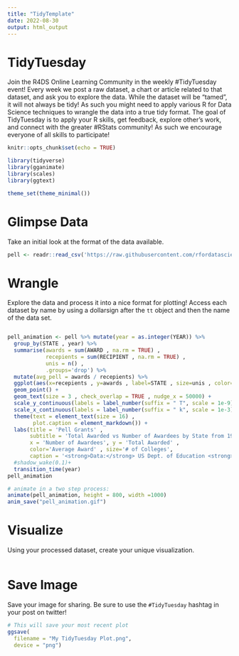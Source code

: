 ```yaml
---
title: "TidyTemplate"
date: 2022-08-30
output: html_output
---
```


# TidyTuesday

Join the R4DS Online Learning Community in the weekly #TidyTuesday event!
Every week we post a raw dataset, a chart or article related to that dataset, and ask you to explore the data.
While the dataset will be “tamed”, it will not always be tidy! As such you might need to apply various R for Data Science techniques to wrangle the data into a true tidy format.
The goal of TidyTuesday is to apply your R skills, get feedback, explore other’s work, and connect with the greater #RStats community!
As such we encourage everyone of all skills to participate!

```r

knitr::opts_chunk$set(echo = TRUE)

library(tidyverse)
library(gganimate)
library(scales)
library(ggtext)

theme_set(theme_minimal())

```




# Glimpse Data

Take an initial look at the format of the data available.

```r
pell <- readr::read_csv('https://raw.githubusercontent.com/rfordatascience/tidytuesday/master/data/2022/2022-08-30/pell.csv')

```

# Wrangle

Explore the data and process it into a nice format for plotting! Access each dataset by name by using a dollarsign after the `tt` object and then the name of the data set.

```r



```




```r
pell_animation <- pell %>% mutate(year = as.integer(YEAR)) %>% 
  group_by(STATE , year) %>% 
  summarise(awards = sum(AWARD , na.rm = TRUE) , 
            recepients = sum(RECIPIENT , na.rm = TRUE) ,
            unis = n() , 
            .groups='drop') %>% 
  mutate(avg_pell = awards / recepients) %>% 
  ggplot(aes(x=recepients , y=awards , label=STATE , size=unis , color=avg_pell)) +
  geom_point() +
  geom_text(size = 3 , check_overlap = TRUE , nudge_x = 50000) + 
  scale_y_continuous(labels = label_number(suffix = " T", scale = 1e-9)) +
  scale_x_continuous(labels = label_number(suffix = " k", scale = 1e-3)) +
  theme(text = element_text(size = 16) , 
        plot.caption = element_markdown()) +
  labs(title = 'Pell Grants' , 
       subtitle = 'Total Awarded vs Number of Awardees by State from 1999 to 2017\nYear: {frame_time}', 
       x = 'Number of Awardees', y = 'Total Awarded' , 
       color='Average Award' , size='# of Colleges',
       caption = '<strong>Data:</strong> US Dept. of Education <strong>Plot:</strong> @itsnatrivera') +
  #shadow_wake(0.1)+
  transition_time(year) 
pell_animation
```


```r
# animate in a two step process:
animate(pell_animation, height = 800, width =1000)
anim_save("pell_animation.gif")
```




# Visualize

Using your processed dataset, create your unique visualization.

```r


  
```

# Save Image

Save your image for sharing. Be sure to use the `#TidyTuesday` hashtag in your post on twitter! 

```r

# This will save your most recent plot
ggsave(
  filename = "My TidyTuesday Plot.png",
  device = "png")

```
